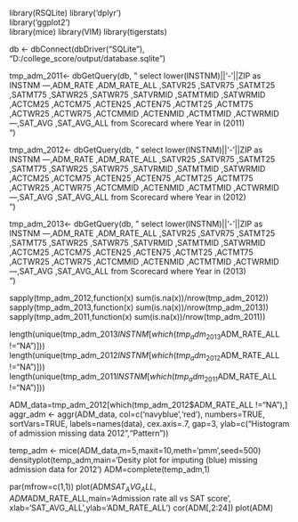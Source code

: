 library(RSQLite)
library('dplyr')     
library('ggplot2')   
library(mice)
library(VIM)
library(tigerstats)

db <- dbConnect(dbDriver("SQLite"), "D:/college_score/output/database.sqlite")



tmp_adm_2011<- dbGetQuery(db, "
                      select lower(INSTNM)||'-'||ZIP as INSTNM
---,ADM_RATE
,ADM_RATE_ALL
,SATVR25
,SATVR75
,SATMT25
,SATMT75
,SATWR25
,SATWR75
,SATVRMID
,SATMTMID
,SATWRMID
,ACTCM25
,ACTCM75
,ACTEN25
,ACTEN75
,ACTMT25
,ACTMT75
,ACTWR25
,ACTWR75
,ACTCMMID
,ACTENMID
,ACTMTMID
,ACTWRMID
---,SAT_AVG
,SAT_AVG_ALL
from Scorecard 
where Year in (2011)            
                  ")


tmp_adm_2012<- dbGetQuery(db, "
                      select lower(INSTNM)||'-'||ZIP as INSTNM
---,ADM_RATE
,ADM_RATE_ALL
,SATVR25
,SATVR75
,SATMT25
,SATMT75
,SATWR25
,SATWR75
,SATVRMID
,SATMTMID
,SATWRMID
,ACTCM25
,ACTCM75
,ACTEN25
,ACTEN75
,ACTMT25
,ACTMT75
,ACTWR25
,ACTWR75
,ACTCMMID
,ACTENMID
,ACTMTMID
,ACTWRMID
---,SAT_AVG
,SAT_AVG_ALL
from Scorecard 
where Year in (2012)            
                  ")
                  
                  
tmp_adm_2013<- dbGetQuery(db, "
                      select lower(INSTNM)||'-'||ZIP as INSTNM
---,ADM_RATE
,ADM_RATE_ALL
,SATVR25
,SATVR75
,SATMT25
,SATMT75
,SATWR25
,SATWR75
,SATVRMID
,SATMTMID
,SATWRMID
,ACTCM25
,ACTCM75
,ACTEN25
,ACTEN75
,ACTMT25
,ACTMT75
,ACTWR25
,ACTWR75
,ACTCMMID
,ACTENMID
,ACTMTMID
,ACTWRMID
---,SAT_AVG
,SAT_AVG_ALL
from Scorecard 
where Year in (2013)            
                  ")
                  
                  


sapply(tmp_adm_2012,function(x) sum(is.na(x))/nrow(tmp_adm_2012))
sapply(tmp_adm_2013,function(x) sum(is.na(x))/nrow(tmp_adm_2013))
sapply(tmp_adm_2011,function(x) sum(is.na(x))/nrow(tmp_adm_2011))




length(unique(tmp_adm_2013$INSTNM[which(tmp_adm_2013$ADM_RATE_ALL !="NA")]))
length(unique(tmp_adm_2012$INSTNM[which(tmp_adm_2012$ADM_RATE_ALL !="NA")]))
length(unique(tmp_adm_2011$INSTNM[which(tmp_adm_2011$ADM_RATE_ALL !="NA")]))


ADM_data=tmp_adm_2012[which(tmp_adm_2012$ADM_RATE_ALL !="NA"),]
aggr_adm <- aggr(ADM_data, col=c('navyblue','red'), numbers=TRUE, sortVars=TRUE, 
                  labels=names(data), cex.axis=.7, gap=3,
                  ylab=c("Histogram of admission missing data 2012","Pattern"))


temp_adm <- mice(ADM_data,m=5,maxit=10,meth='pmm',seed=500)
densityplot(temp_adm,main='Desity plot for imputing (blue) missing admission data for 2012')
ADM=complete(temp_adm,1)

par(mfrow=c(1,1))
plot(ADM$SAT_AVG_ALL,ADM$ADM_RATE_ALL,main='Admission rate all vs SAT score',
     xlab='SAT_AVG_ALL',ylab='ADM_RATE_ALL')
cor(ADM[,2:24])
plot(ADM)

